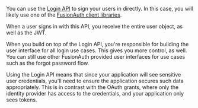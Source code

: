 You can use the [Login API](/docs/apis/login) to sign your users in directly. In this case, you will likely use one of the [FusionAuth client libraries](/docs/sdks/index).

When a user signs in with this API, you receive the entire user object, as well as the JWT.

When you build on top of the Login API, you're responsible for building the user interface for all login use cases. This gives you more control, as well. You can still use other FusionAuth provided user interfaces for use cases such as the forgot password flow.

Using the Login API means that since your application will see sensitive user credentials, you'll need to ensure the application secures such data appropriately. This is in contrast with the OAuth grants, where only the identity provider has access to the credentials, and your application only sees tokens.

